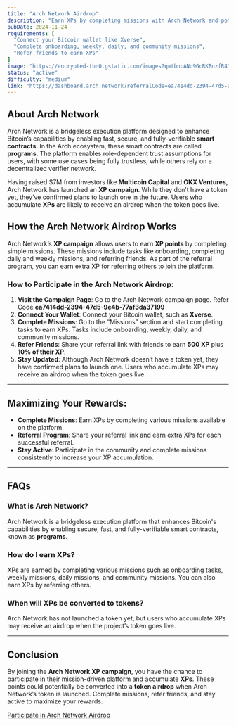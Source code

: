 ```yaml
---
title: "Arch Network Airdrop"
description: "Earn XPs by completing missions with Arch Network and potentially receive an airdrop when they launch their token."
pubDate: 2024-11-24
requirements: [
  "Connect your Bitcoin wallet like Xverse",
  "Complete onboarding, weekly, daily, and community missions",
  "Refer friends to earn XPs"
]
image: "https://encrypted-tbn0.gstatic.com/images?q=tbn:ANd9GcRKBnzfR479z_1dZ3qvfpIQ649Xrhp0dlmcEA&s" 
status: "active"
difficulty: "medium"
link: "https://dashboard.arch.network?referralCode=ea7414dd-2394-47d5-9e4b-77af3da37199"
---
```


## About Arch Network

Arch Network is a bridgeless execution platform designed to enhance Bitcoin’s capabilities by enabling fast, secure, and fully-verifiable **smart contracts**. In the Arch ecosystem, these smart contracts are called **programs**. The platform enables role-dependent trust assumptions for users, with some use cases being fully trustless, while others rely on a decentralized verifier network.

Having raised $7M from investors like **Multicoin Capital** and **OKX Ventures**, Arch Network has launched an **XP campaign**. While they don’t have a token yet, they’ve confirmed plans to launch one in the future. Users who accumulate **XPs** are likely to receive an airdrop when the token goes live.

## How the Arch Network Airdrop Works

Arch Network’s **XP campaign** allows users to earn **XP points** by completing simple missions. These missions include tasks like onboarding, completing daily and weekly missions, and referring friends. As part of the referral program, you can earn extra XP for referring others to join the platform.

### How to Participate in the Arch Network Airdrop:

1. **Visit the Campaign Page**: Go to the Arch Network campaign page. Refer Code **ea7414dd-2394-47d5-9e4b-77af3da37199**
2. **Connect Your Wallet**: Connect your Bitcoin wallet, such as **Xverse**.
3. **Complete Missions**: Go to the “Missions” section and start completing tasks to earn XPs. Tasks include onboarding, weekly, daily, and community missions.
4. **Refer Friends**: Share your referral link with friends to earn **500 XP** plus **10% of their XP**.
5. **Stay Updated**: Although Arch Network doesn’t have a token yet, they have confirmed plans to launch one. Users who accumulate XPs may receive an airdrop when the token goes live.

---

## Maximizing Your Rewards:

- **Complete Missions**: Earn XPs by completing various missions available on the platform.
- **Referral Program**: Share your referral link and earn extra XPs for each successful referral.
- **Stay Active**: Participate in the community and complete missions consistently to increase your XP accumulation.

---

## FAQs

### What is Arch Network?
Arch Network is a bridgeless execution platform that enhances Bitcoin's capabilities by enabling secure, fast, and fully-verifiable smart contracts, known as **programs**.

### How do I earn XPs?
XPs are earned by completing various missions such as onboarding tasks, weekly missions, daily missions, and community missions. You can also earn XPs by referring others.

### When will XPs be converted to tokens?
Arch Network has not launched a token yet, but users who accumulate XPs may receive an airdrop when the project’s token goes live.

---

## Conclusion

By joining the **Arch Network XP campaign**, you have the chance to participate in their mission-driven platform and accumulate **XPs**. These points could potentially be converted into a **token airdrop** when Arch Network’s token is launched. Complete missions, refer friends, and stay active to maximize your rewards.

[Participate in Arch Network Airdrop](https://dashboard.arch.network?referralCode=ea7414dd-2394-47d5-9e4b-77af3da37199)
